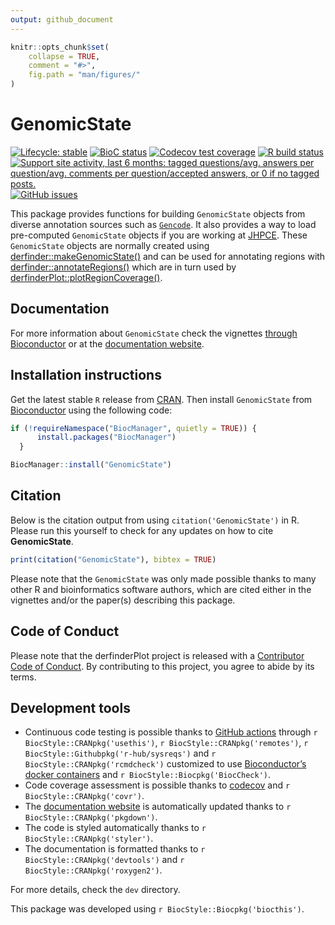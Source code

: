 ```yaml
---
output: github_document
---
```


<!-- README.md is generated from README.Rmd. Please edit that file -->

```r
knitr::opts_chunk$set(
    collapse = TRUE,
    comment = "#>",
    fig.path = "man/figures/"
)
```

# GenomicState

<!-- badges: start -->
[![Lifecycle: stable](https://img.shields.io/badge/lifecycle-stable-brightgreen.svg)](https://www.tidyverse.org/lifecycle/#stable)
[![BioC status](http://bioconductor.org/images/shields/availability/all.svg)](http://bioconductor.org/packages/release/data/annotation/html/GenomicState.html#archives)
[![Codecov test coverage](https://codecov.io/gh/LieberInstitute/GenomicState/branch/master/graph/badge.svg)](https://codecov.io/gh/LieberInstitute/GenomicState?branch=master)
[![R build status](https://github.com/LieberInstitute/GenomicState/workflows/R-CMD-check-bioc/badge.svg)](https://github.com/LieberInstitute/GenomicState/actions)
[![Support site activity, last 6 months: tagged questions/avg. answers per question/avg. comments per question/accepted answers, or 0 if no tagged posts.](http://www.bioconductor.org/shields/posts/GenomicState.svg)](https://support.bioconductor.org/t/GenomicState/)
[![GitHub issues](https://img.shields.io/github/issues/LieberInstitute/GenomicState)](https://github.com/LieberInstitute/GenomicState/issues)
<!-- badges: end -->

This package provides functions for building `GenomicState` objects from diverse annotation sources such as [`Gencode`](https://www.gencodegenes.org/human/releases.html). It also provides a way to load pre-computed `GenomicState` objects if you are working at [JHPCE](https://jhpce.jhu.edu/). These `GenomicState` objects are normally created using [derfinder::makeGenomicState()](http://lcolladotor.github.io/derfinder/reference/makeGenomicState.html) and can be used for annotating regions with [derfinder::annotateRegions()](http://lcolladotor.github.io/derfinder/reference/annotateRegions.html) which are in turn used by [derfinderPlot::plotRegionCoverage()](http://leekgroup.github.io/derfinderPlot/reference/plotRegionCoverage.html).

## Documentation

For more information about `GenomicState` check the vignettes [through Bioconductor](http://bioconductor.org/packages/GenomicState) or at the [documentation website](http://lieberinstitute.github.io/GenomicState).

## Installation instructions

Get the latest stable `R` release from [CRAN](http://cran.r-project.org/). Then install `GenomicState` from [Bioconductor](http://bioconductor.org/) using the following code:

```r
if (!requireNamespace("BiocManager", quietly = TRUE)) {
      install.packages("BiocManager")
  }

BiocManager::install("GenomicState")
```

## Citation

Below is the citation output from using `citation('GenomicState')` in R. Please 
run this yourself to check for any updates on how to cite __GenomicState__.

```r
print(citation("GenomicState"), bibtex = TRUE)
```

Please note that the `GenomicState` was only made possible thanks to many other R and bioinformatics software authors, which are cited either in the vignettes and/or the paper(s) describing this package.

## Code of Conduct
  
Please note that the derfinderPlot project is released with a [Contributor Code of Conduct](https://contributor-covenant.org/version/2/0/CODE_OF_CONDUCT.html). By contributing to this project, you agree to abide by its terms.

## Development tools

* Continuous code testing is possible thanks to [GitHub actions](https://www.tidyverse.org/blog/2020/04/usethis-1-6-0/)  through `r BiocStyle::CRANpkg('usethis')`, `r BiocStyle::CRANpkg('remotes')`, `r BiocStyle::Githubpkg('r-hub/sysreqs')` and `r BiocStyle::CRANpkg('rcmdcheck')` customized to use [Bioconductor's docker containers](https://www.bioconductor.org/help/docker/) and `r BiocStyle::Biocpkg('BiocCheck')`.
* Code coverage assessment is possible thanks to [codecov](https://codecov.io/gh) and `r BiocStyle::CRANpkg('covr')`.
* The [documentation website](http://lieberinstitute.github.io/GenomicState) is automatically updated thanks to `r BiocStyle::CRANpkg('pkgdown')`.
* The code is styled automatically thanks to `r BiocStyle::CRANpkg('styler')`.
* The documentation is formatted thanks to `r BiocStyle::CRANpkg('devtools')` and `r BiocStyle::CRANpkg('roxygen2')`.

For more details, check the `dev` directory.

This package was developed using `r BiocStyle::Biocpkg('biocthis')`.
